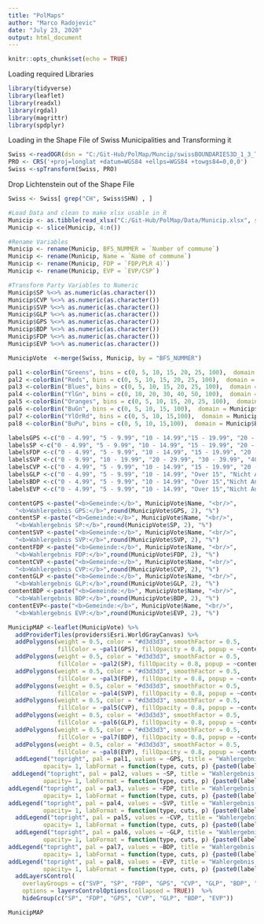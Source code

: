 ---
title: "PolMaps"
author: "Marco Radojevic"
date: "July 23, 2020"
output: html_document
---

```{r setup, include=FALSE}
knitr::opts_chunk$set(echo = TRUE)
```


Loading required Libraries
```{r Libraries, echo = FALSE}
library(tidyverse)
library(leaflet)
library(readxl)
library(rgdal)
library(magrittr)
library(spdplyr)
```


Loading in the Shape File of Swiss Municipalities and Transforming it
```{r Shape File, echo = FALSE}
Swiss <-readOGR(dsn = "C:/Git-Hub/PolMap/Muncip/swissBOUNDARIES3D_1_3_TLM_HOHEITSGEBIET.dbf")
PRO <- CRS('+proj=longlat +datum=WGS84 +ellps=WGS84 +towgs84=0,0,0')
Swiss <-spTransform(Swiss, PRO)

```

Drop Lichtenstein out of the Shape File
```{r Drop Lichtenstein, echo = FALSE}
Swiss <- Swiss[ grep("CH", Swiss$SHN) , ]
```

```{r Read in Data, echo = FALSE}
#Load Data and clean to make xlsx usable in R
Municip <- as.tibble(read_xlsx("C:/Git-Hub/PolMap/Data/Municip.xlsx", skip=5))
Municip <- slice(Municip, 4:n())

#Rename Variables
Municip <- rename(Municip, BFS_NUMMER = `Number of commune`)
Municip <- rename(Municip, Name = `Name of commune`)
Municip <- rename(Municip, FDP = `FDP/PLR 4)`)
Municip <- rename(Municip, EVP = `EVP/CSP`)

#Transform Party Variables to Numeric 
Municip$SP %<>% as.numeric(as.character())
Municip$CVP %<>% as.numeric(as.character())
Municip$SVP %<>% as.numeric(as.character())
Municip$GLP %<>% as.numeric(as.character())
Municip$GPS %<>% as.numeric(as.character())
Municip$BDP %<>% as.numeric(as.character())
Municip$FDP %<>% as.numeric(as.character())
Municip$EVP %<>% as.numeric(as.character())
```


```{r Merge Data and Map, echo = FALSE}
MunicipVote  <-merge(Swiss, Municip, by = "BFS_NUMMER")
```



```{r Create Color Overlays, echo = FALSE}
pal1 <-colorBin("Greens", bins = c(0, 5, 10, 15, 20, 25, 100),  domain = Municip$GPS)
pal2 <-colorBin("Reds", bins = c(0, 5, 10, 15, 20, 25, 100),  domain = Municip$SP)
pal3 <-colorBin("Blues", bins = c(0, 5, 10, 15, 20, 25, 100),  domain = Municip$FDP)
pal4 <-colorBin("YlGn", bins = c(0, 10, 20, 30, 40, 50, 100),  domain =Municip$SVP)
pal5 <-colorBin("Oranges", bins = c(0, 5, 10, 15, 20, 25, 100),  domain = Municip$CVP)
pal6 <-colorBin("BuGn", bins = c(0, 5, 10, 15, 100),  domain = Municip$GLP)
pal7 <-colorBin("YlOrRd", bins = c(0, 5, 10, 15,100),  domain = Municip$BDP)
pal8 <-colorBin("BuPu", bins = c(0, 5, 10, 15,100),  domain = Municip$EVP)

labelsGPS <-c("0 - 4.99", "5 - 9.99", "10 - 14.99","15 - 19.99", "20 - 24.99", "Over 25", "Nicht Angetreten")
labelsSP <-c("0 - 4.99", "5 - 9.99", "10 - 14.99", "15 - 19.99", "20 - 24.99", "Over 25", "Nicht Angetreten")
labelsFDP <-c("0 - 4.99", "5 - 9.99", "10 - 14.99", "15 - 19.99", "20 - 24.99", "Over 25", "Nicht Angetreten")
labelsSVP <-c("0 - 9.99", "10 - 19.99", "20 - 29.99", "30 - 39.99", "40 - 49.99", "Over 50", "Nicht Angetreten")
labelsCVP <-c("0 - 4.99", "5 - 9.99", "10 - 14.99", "15 - 19.99", "20 - 24.99", "Over 25", "Nicht Angetreten")
labelsGLP <-c("0 - 4.99", "5 - 9.99", "10 - 14.99", "Over 15", "Nicht Angetreten")
labelsBDP <-c("0 - 4.99", "5 - 9.99", "10 - 14.99", "Over 15","Nicht Angetreten")
labelsEVP <-c("0 - 4.99", "5 - 9.99", "10 - 14.99", "Over 15","Nicht Angetreten")

contentGPS <-paste("<b>Gemeinde:</b>", MunicipVote$Name, "<br/>", 
  "<b>Wahlergebnis GPS:</b>",round(MunicipVote$GPS, 2), "%")
contentSP <-paste("<b>Gemeinde:</b>", MunicipVote$Name, "<br/>", 
  "<b>Wahlergebnis SP:</b>",round(MunicipVote$SP, 2), "%")
contentSVP <-paste("<b>Gemeinde:</b>", MunicipVote$Name, "<br/>", 
  "<b>Wahlergebnis SVP:</b>",round(MunicipVote$SVP, 2), "%")
contentFDP <-paste("<b>Gemeinde:</b>", MunicipVote$Name, "<br/>", 
  "<b>Wahlergebnis FDP:</b>",round(MunicipVote$FDP, 2), "%")
contentCVP <-paste("<b>Gemeinde:</b>", MunicipVote$Name, "<br/>", 
  "<b>Wahlergebnis CVP:</b>",round(MunicipVote$CVP, 2), "%")
contentGLP <-paste("<b>Gemeinde:</b>", MunicipVote$Name, "<br/>", 
  "<b>Wahlergebnis GLP:</b>",round(MunicipVote$GLP, 2), "%")
contentBDP <-paste("<b>Gemeinde:</b>", MunicipVote$Name, "<br/>", 
  "<b>Wahlergebnis BDP:</b>",round(MunicipVote$BDP, 2), "%")
contentEVP<-paste("<b>Gemeinde:</b>", MunicipVote$Name, "<br/>", 
  "<b>Wahlergebnis EVP:</b>",round(MunicipVote$EVP, 2), "%")
```


```{r Create Map, echo = FALSE}
MunicipMAP <-leaflet(MunicipVote) %>% 
  addProviderTiles(providers$Esri.WorldGrayCanvas) %>% 
  addPolygons(weight = 0.5, color = "#d3d3d3", smoothFactor = 0.5, 
              fillColor = ~pal1(GPS), fillOpacity = 0.8, popup = ~contentGPS, group = "GPS") %>%
  addPolygons(weight = 0.5, color = "#d3d3d3", smoothFactor = 0.5, 
              fillColor = ~pal2(SP), fillOpacity = 0.8, popup = ~contentSP, group ="SP") %>% 
  addPolygons(weight = 0.5, color = "#d3d3d3", smoothFactor = 0.5, 
              fillColor = ~pal3(FDP), fillOpacity = 0.8, popup = ~contentFDP, group ="FDP") %>% 
  addPolygons(weight = 0.5, color = "#d3d3d3", smoothFactor = 0.5, 
              fillColor = ~pal4(SVP), fillOpacity = 0.8, popup = ~contentSVP, group ="SVP") %>% 
  addPolygons(weight = 0.5, color = "#d3d3d3", smoothFactor = 0.5, 
              fillColor = ~pal5(CVP), fillOpacity = 0.8, popup = ~contentCVP, group ="CVP") %>% 
  addPolygons(weight = 0.5, color = "#d3d3d3", smoothFactor = 0.5, 
              fillColor = ~pal6(GLP), fillOpacity = 0.8, popup = ~contentGLP, group ="GLP") %>%
  addPolygons(weight = 0.5, color = "#d3d3d3", smoothFactor = 0.5, 
              fillColor = ~pal7(BDP), fillOpacity = 0.8, popup = ~contentBDP, group ="BDP") %>%
  addPolygons(weight = 0.5, color = "#d3d3d3", smoothFactor = 0.5, 
              fillColor = ~pal8(EVP), fillOpacity = 0.8, popup = ~contentEVP, group ="EVP") %>%
  addLegend("topright", pal = pal1, values = ~GPS, title = "Wahlergebnis Greens", 
          opacity= 1, labFormat = function(type, cuts, p) {paste0(labelsGPS)}, group="GPS")  %>%
 addLegend("topright", pal = pal2, values = ~SP, title = "Wahlergebnis SP", 
          opacity= 1, labFormat = function(type, cuts, p) {paste0(labelsSP)}, group="SP")  %>% 
addLegend("topright", pal = pal3, values = ~FDP, title = "Wahlergebnis FDP", 
          opacity= 1, labFormat = function(type, cuts, p) {paste0(labelsFDP)}, group="FDP")  %>%
addLegend("topright", pal = pal4, values = ~SVP, title = "Wahlergebnis SVP", 
          opacity= 1, labFormat = function(type, cuts, p) {paste0(labelsSVP)}, group="SVP")  %>% 
  addLegend("topright", pal = pal5, values = ~CVP, title = "Wahlergebnis CVP", 
          opacity= 1, labFormat = function(type, cuts, p) {paste0(labelsCVP)}, group="CVP")  %>% 
  addLegend("topright", pal = pal6, values = ~GLP, title = "Wahlergebnis GLP", 
          opacity= 1, labFormat = function(type, cuts, p) {paste0(labelsGLP)}, group="GLP")  %>% 
addLegend("topright", pal = pal7, values = ~BDP, title = "Wahlergebnis BDP", 
          opacity= 1, labFormat = function(type, cuts, p) {paste0(labelsBDP)}, group="BDP")  %>% 
addLegend("topright", pal = pal8, values = ~EVP, title = "Wahlergebnis EVP", 
          opacity= 1, labFormat = function(type, cuts, p) {paste0(labelsEVP)}, group="EVP")  %>% 
  addLayersControl(
    overlayGroups = c("SVP", "SP", "FDP", "GPS", "CVP", "GLP", "BDP", "EVP"),
    options = layersControlOptions(collapsed = TRUE))  %>%
    hideGroup(c("SP", "FDP", "GPS", "CVP", "GLP", "BDP", "EVP"))
```



```{r Plot Map, echo = FALSE}
MunicipMAP
```


